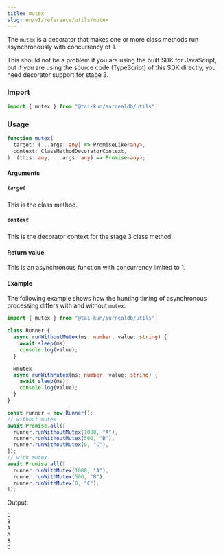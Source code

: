 ```yaml
---
title: mutex
slug: en/v1/reference/utils/mutex
---
```



The `mutex` is a decorator that makes one or more class methods run asynchronously with concurrency of 1.

<Aside type="caution">
  This should not be a problem if you are using the built SDK for JavaScript, but if you are using the source code (TypeScript) of this SDK directly, you need decorator support for stage 3.
</Aside>

### Import

```ts
import { mutex } from "@tai-kun/surrealdb/utils";
```

### Usage

```ts
function mutex(
  target: (...args: any) => PromiseLike<any>,
  context: ClassMethodDecoratorContext,
): (this: any, ...args: any) => Promise<any>;
```

#### Arguments

##### `target`

This is the class method.

##### `context`

This is the decorator context for the stage 3 class method.

#### Return value

This is an asynchronous function with concurrency limited to 1.

#### Example

The following example shows how the hunting timing of asynchronous processing differs with and without `mutex`:

```ts
import { mutex } from "@tai-kun/surrealdb/utils";

class Runner {
  async runWithoutMutex(ms: number, value: string) {
    await sleep(ms);
    console.log(value);
  }

  @mutex
  async runWithMutex(ms: number, value: string) {
    await sleep(ms);
    console.log(value);
  }
}

const runner = new Runner();
// without mutex
await Promise.all([
  runner.runWithoutMutex(1000, "A"),
  runner.runWithoutMutex(500, "B"),
  runner.runWithoutMutex(0, "C"),
]);
// with mutex
await Promise.all([
  runner.runWithMutex(1000, "A"),
  runner.runWithMutex(500, "B"),
  runner.runWithMutex(0, "C"),
]);
```

Output:

```js
C
B
A
A
B
C
```
